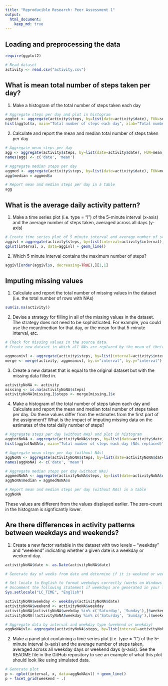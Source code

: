 ```yaml
---
title: "Reproducible Research: Peer Assessment 1"
output: 
  html_document:
    keep_md: true
---
```



## Loading and preprocessing the data

```r
require(ggplot2)

# Read dataset
activity <- read.csv("activity.csv")

```

## What is mean total number of steps taken per day?

1. Make a histogram of the total number of steps taken each day

```r
# Aggregate steps per day and plot in histogram
aggtot <- aggregate(activity$steps, by=list(date=activity$date), FUN=sum, na.rm=TRUE)
hist(aggtot$x, main="Total number of steps each day", xlab="Total number of steps each day")
```

2. Calculate and report the mean and median total number of steps taken per day

```r
# Aggregate mean steps per day 
agg <- aggregate(activity$steps, by=list(date=activity$date), FUN=mean, na.rm=TRUE)
names(agg) <- c('date', 'mean')

# Aggregate median steps per day
aggmed <- aggregate(activity$steps, by=list(date=activity$date), FUN=median, na.rm=TRUE)
agg$median = aggmed$x

# Report mean and median steps per day in a table
agg
```

## What is the average daily activity pattern?

1. Make a time series plot (i.e. type = "l") of the 5-minute interval (x-axis) and the average number of steps taken, averaged across all days (y-axis)

```r
# Create time series plot of 5 minute interval and average number of steps taken
aggivl = aggregate(activity$steps, by=list(interval=activity$interval), FUN=mean, na.rm=TRUE)
qplot(interval, x, data=aggivl) + geom_line()
```


2. Which 5 minute interval contains the maximum number of steps?

```r
aggivl[order(aggivl$x, decreasing=TRUE),][1,1]
```

## Imputing missing values

1. Calculate and report the total number of missing values in the dataset (i.e. the total number of rows with NAs)

```r
sum(is.na(activity))
```

2. Devise a strategy for filling in all of the missing values in the dataset. The strategy does not need to be sophisticated. For example, you could use the mean/median for that day, or the mean for that 5-minute interval, etc.

```r
# Check for missing values in the source data. 
# Create new dataset in which all NAs are replaced by the mean of their interval

aggmeanivl <- aggregate(activity$steps, by=list(interval=activity$interval), FUN=mean, na.rm=TRUE)
merge <- merge(activity, aggmeanivl, by.x="interval", by.y="interval")
```

3. Create a new dataset that is equal to the original dataset but with the missing data filled in.

```r
activityNoNA <- activity
missing <- is.na(activityNoNA$steps)
activityNoNA[missing,]$steps <- merge[missing,]$x
```

4. Make a histogram of the total number of steps taken each day and Calculate and report the mean and median total number of steps taken per day. Do these values differ from the estimates from the first part of the assignment? What is the impact of imputing missing data on the estimates of the total daily number of steps?

```r
# Aggregate steps per day (without NAs) and plot in histogram
aggtotNoNA <- aggregate(activityNoNA$steps, by=list(date=activity$date), FUN=sum, na.rm=TRUE)
hist(aggtotNoNA$x, main="Total number of steps each day (NAs replaced)", xlab="Total number of steps each day (NAs replaced)")

# Aggregate mean steps per day (without NAs)
aggNoNA <- aggregate(activityNoNA$steps, by=list(date=activityNoNA$date), FUN=mean, na.rm=TRUE)
names(aggNoNA) <- c('date', 'mean')

# Aggregate median steps per day (without NAs)
aggmedNoNA <- aggregate(activityNoNA$steps, by=list(date=activityNoNA$date), FUN=median, na.rm=TRUE)
aggNoNA$median = aggmedNoNA$x

# Report mean and median steps per day (without NAs) in a table
aggNoNA
```

These values are different from the values displayed earlier. The zero-count in the histogram is signficantly lower.

## Are there differences in activity patterns between weekdays and weekends?

1. Create a new factor variable in the dataset with two levels – “weekday” and “weekend” indicating whether a given date is a weekday or weekend day.

```r
activityNoNA$date <- as.Date(activityNoNA$date)

# Generate day of weeks from date and determine if it is weekend or weekday

# Set locale to English to format weekdays correctly (works on Windows only)
# Uncomment the following statement if weekdays are generated in your local language
Sys.setlocale("LC_TIME", "English")

activityNoNA$weekday <- weekdays(activityNoNA$date)
activityNoNA$weekend <- activityNoNA$weekday
activityNoNA[activityNoNA$weekday %in% c('Saturday', 'Sunday'),]$weekend <- 'Weekend'
activityNoNA[!activityNoNA$weekday %in% c('Saturday', 'Sunday'),]$weekend <- 'Weekday'

# Aggregate data by interval and weekday type (weekend or weekday)
aggNoNAivl<- aggregate(activityNoNA$steps, by=list(interval=activityNoNA$interval, weekend=activityNoNA$weekend), FUN=mean, na.rm=TRUE)
```

2. Make a panel plot containing a time series plot (i.e. type = "l") of the 5-minute interval (x-axis) and the average number of steps taken, averaged across all weekday days or weekend days (y-axis). See the README file in the GitHub repository to see an example of what this plot should look like using simulated data.

```r
# Generate plot
p <- qplot(interval, x, data=aggNoNAivl) + geom_line()
p + facet_grid(weekend ~ .)
```

